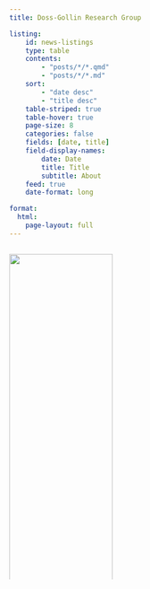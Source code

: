 ```yaml
---
title: Doss-Gollin Research Group

listing:
    id: news-listings
    type: table
    contents:
        - "posts/*/*.qmd"
        - "posts/*/*.md"
    sort:
        - "date desc"
        - "title desc"
    table-striped: true
    table-hover: true
    page-size: 8
    categories: false
    fields: [date, title]
    field-display-names: 
        date: Date
        title: Title
        subtitle: About
    feed: true
    date-format: long

format: 
  html:
    page-layout: full
---
```


::::: {.columns}

:::: {.column width="40%"}

::: {layout-ncol="2" layout-valign="center"}
![](_assets/img/logos/james.jpg){width=100%}

James Doss-Gollin is an Assistant Professor in the department of [Civil and Environmental Engineering](https://cee.rice.edu) at Rice University.</br></br>
See his bio [here](people/pi/james-doss-gollin.qmd)
:::

::: {layout-ncol="2" layout-valign="center"}
<div>
<iframe
    width="100%"
    src="https://www.youtube-nocookie.com/embed/gI2I8Cq-14g"
    title="YouTube video player"
    frameborder="0"
    allow="accelerometer; autoplay; clipboard-write; encrypted-media; gyroscope; picture-in-picture; web-share"
    allowfullscreen>
</iframe>
</div>

Through mission-oriented basic applied research, we address fundamental challenges in infrastructure resilience and climate adaptation.
:::

::: {layout-ncol="2" layout-valign="center"}
![](_assets/img/group/2023-12-02.jpeg){width=100%}

Do you want to work on intellectually challenging and socially impactful problems?
Learn about [open positions](joinus.qmd).
:::

::::
:::: {.column width="5%"}
::::
:::: {.column width="55%"}
:::: {#news-listings}
::::
::::

:::::